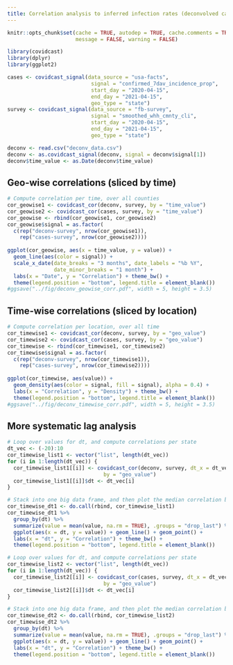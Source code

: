 ```yaml
---
title: Correlation analysis to inferred infection rates (deconvolved case rates)
---
```


```r
knitr::opts_chunk$set(cache = TRUE, autodep = TRUE, cache.comments = TRUE, 
                      message = FALSE, warning = FALSE)
```

```r
library(covidcast)
library(dplyr)
library(ggplot2)

cases <- covidcast_signal(data_source = "usa-facts",
                           signal = "confirmed_7dav_incidence_prop",
                           start_day = "2020-04-15",
                           end_day = "2021-04-15", 
                           geo_type = "state")
survey <- covidcast_signal(data_source = "fb-survey",
                           signal = "smoothed_whh_cmnty_cli",
                           start_day = "2020-04-15",
                           end_day = "2021-04-15", 
                           geo_type = "state")

deconv <- read.csv("deconv_data.csv")
deconv <- as.covidcast_signal(deconv, signal = deconv$signal[1])
deconv$time_value <- as.Date(deconv$time_value)
```

## Geo-wise correlations (sliced by time)

```r
# Compute correlation per time, over all counties
cor_geowise1 <- covidcast_cor(deconv, survey, by = "time_value")
cor_geowise2 <- covidcast_cor(cases, survey, by = "time_value")
cor_geowise <- rbind(cor_geowise1, cor_geowise2)
cor_geowise$signal = as.factor(
  c(rep("deconv-survey", nrow(cor_geowise1)),
    rep("cases-survey", nrow(cor_geowise2))))
                            
ggplot(cor_geowise, aes(x = time_value, y = value)) +
  geom_line(aes(color = signal)) +
  scale_x_date(date_breaks = "3 months", date_labels = "%b %Y",
               date_minor_breaks = "1 month") + 
  labs(x = "Date", y = "Correlation") + theme_bw() +
  theme(legend.position = "bottom", legend.title = element_blank())
#ggsave("../fig/deconv_geowise_corr.pdf", width = 5, height = 3.5)
```

## Time-wise correlations (sliced by location)

```r
# Compute correlation per location, over all time
cor_timewise1 <- covidcast_cor(deconv, survey, by = "geo_value")
cor_timewise2 <- covidcast_cor(cases, survey, by = "geo_value")
cor_timewise <- rbind(cor_timewise1, cor_timewise2)
cor_timewise$signal = as.factor(
  c(rep("deconv-survey", nrow(cor_timewise1)),
    rep("cases-survey", nrow(cor_timewise2))))
                            
ggplot(cor_timewise, aes(value)) +
  geom_density(aes(color = signal, fill = signal), alpha = 0.4) +
  labs(x = "Correlation", y = "Density") + theme_bw() +
  theme(legend.position = "bottom", legend.title = element_blank())
#ggsave("../fig/deconv_timewise_corr.pdf", width = 5, height = 3.5)
```

## More systematic lag analysis

```r
# Loop over values for dt, and compute correlations per state
dt_vec <- (-20):10
cor_timewise_list1 <- vector("list", length(dt_vec))
for (i in 1:length(dt_vec)) {
  cor_timewise_list1[[i]] <- covidcast_cor(deconv, survey, dt_x = dt_vec[i],
                               by = "geo_value")
  cor_timewise_list1[[i]]$dt <- dt_vec[i]
}

# Stack into one big data frame, and then plot the median correlation by dt
cor_timewise_dt1 <- do.call(rbind, cor_timewise_list1)
cor_timewise_dt1 %>%
  group_by(dt) %>%
  summarize(value = mean(value, na.rm = TRUE), .groups = "drop_last") %>%
  ggplot(aes(x = dt, y = value)) + geom_line() + geom_point() +
  labs(x = "dt", y = "Correlation") + theme_bw() +
  theme(legend.position = "bottom", legend.title = element_blank())
```

```r
# Loop over values for dt, and compute correlations per state
cor_timewise_list2 <- vector("list", length(dt_vec))
for (i in 1:length(dt_vec)) {
  cor_timewise_list2[[i]] <- covidcast_cor(cases, survey, dt_x = dt_vec[i],
                               by = "geo_value")
  cor_timewise_list2[[i]]$dt <- dt_vec[i]
}

# Stack into one big data frame, and then plot the median correlation by dt
cor_timewise_dt2 <- do.call(rbind, cor_timewise_list2)
cor_timewise_dt2 %>%
  group_by(dt) %>%
  summarize(value = mean(value, na.rm = TRUE), .groups = "drop_last") %>%
  ggplot(aes(x = dt, y = value)) + geom_line() + geom_point() +
  labs(x = "dt", y = "Correlation") + theme_bw() +
  theme(legend.position = "bottom", legend.title = element_blank())
```